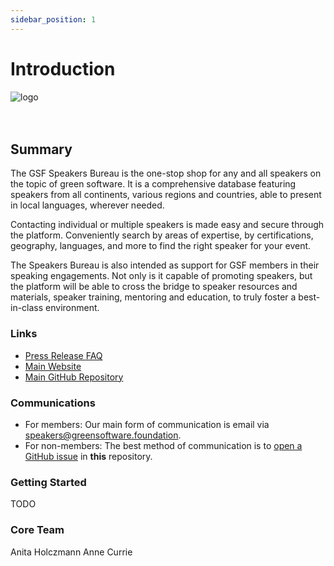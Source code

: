 ```yaml
---
sidebar_position: 1
---
```



# Introduction

<div class="intro-logo">
  <img src="/img/logo.svg" alt="logo" />
</div>
<br />
<br />

## Summary

The GSF Speakers Bureau is the one-stop shop for any and all speakers on the topic of green software. It is a comprehensive database featuring speakers from all continents, various regions and countries, able to present in local languages, wherever needed.

Contacting individual or multiple speakers is made easy and secure through the platform. Conveniently search by areas of expertise, by certifications, geography, languages, and more to find the right speaker for your event.

The Speakers Bureau is also intended as support for GSF members in their speaking engagements. Not only is it capable of promoting speakers, but the platform will be able to cross the bridge to speaker resources and materials, speaker training, mentoring and education, to truly foster a best-in-class environment.

### Links

- [Press Release FAQ](https://github.com/Green-Software-Foundation/pr-faqs/blob/main/live/green-software-speakers.pr-faq.md)
- [Main Website](https://speakers.greensoftware.foundation)
- [Main GitHub Repository](https://github.com/Green-Software-Foundation/speakers)

### Communications

- For members: Our main form of communication is email via speakers@greensoftware.foundation.
- For non-members: The best method of communication is to [open a GitHub issue](https://github.com/Green-Software-Foundation/speakers/issues) in **this** repository.

### Getting Started

TODO

### Core Team

<!---

Replace the below with your team members. 

There should be a core team with at least a PM

--->

<TeamMembers>
  <TeamMember role="PM" company="GSF" github="holanita" linkedin="hanita">
    Anita Holczmann
  </TeamMember>
  <TeamMember
    role="Lead"
    company="Container Solutions"
    github="aecurrie"
    twitter="anne_e_currie"
    linkedin="annecurrie"
  >
    Anne Currie
  </TeamMember>
</TeamMembers>
